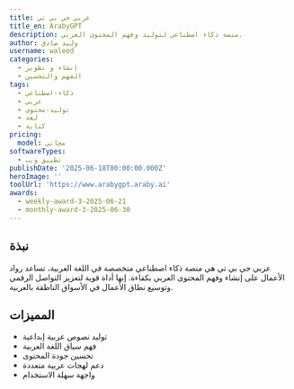 ```yaml
---
title: عربي جي بي تي
title_en: ArabyGPT
description: منصة ذكاء اصطناعي لتوليد وفهم المحتوى العربي.
author: وليد صادق
username: waleed
categories:
  - إنشاء و تطوير
  - الفهم والتحسين
tags:
  - ذكاء-اصطناعي
  - عربي
  - توليد-محتوى
  - لغة
  - كتابة
pricing:
  model: مجاني
softwareTypes:
  - تطبيق ويب
publishDate: '2025-06-18T00:00:00.000Z'
heroImage: ''
toolUrl: 'https://www.arabygpt.araby.ai'
awards:
  - weekly-award-3-2025-06-21
  - monthly-award-3-2025-06-30
---
```

## نبذة
عربي جي بي تي هي منصة ذكاء اصطناعي متخصصة في اللغة العربية، تساعد رواد الأعمال على إنشاء وفهم المحتوى العربي بكفاءة. إنها أداة قوية لتعزيز التواصل الرقمي وتوسيع نطاق الأعمال في الأسواق الناطقة بالعربية.

## المميزات
- توليد نصوص عربية إبداعية
- فهم سياق اللغة العربية
- تحسين جودة المحتوى
- دعم لهجات عربية متعددة
- واجهة سهلة الاستخدام
